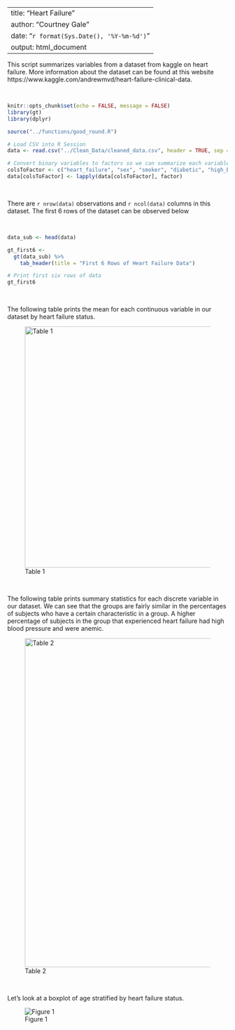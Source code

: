 
---
title: "Heart Failure"
author: "Courtney Gale"
date: "`r format(Sys.Date(), '%Y-%m-%d')`"
output: html_document
---

This script summarizes variables from a dataset from kaggle on heart failure. More information about the dataset can be found at this website https://www.kaggle.com/andrewmvd/heart-failure-clinical-data. 

$~$


```r
knitr::opts_chunk$set(echo = FALSE, message = FALSE)
library(gt)
library(dplyr)

source("../functions/good_round.R")
```

```r

# Load CSV into R Session
data <- read.csv("../Clean_Data/cleaned_data.csv", header = TRUE, sep = ",")

# Convert binary variables to factors so we can summarize each variable correctly
colsToFactor <- c("heart_failure", "sex", "smoker", "diabetic", "high_BP", "anemic")
data[colsToFactor] <- lapply(data[colsToFactor], factor)
```

$~$

There are `r nrow(data)` observations and `r ncol(data)` columns in this dataset.
The first 6 rows of the dataset can be observed below

$~$

```r
data_sub <- head(data)

gt_first6 <-
  gt(data_sub) %>%
    tab_header(title = "First 6 Rows of Heart Failure Data")

# Print first six rows of data  
gt_first6
```

$~$

The following table prints the mean for each continuous variable in our dataset by heart failure status.

![Table 1](../Figures_Tables/Demographics_Cont.png){width=550px}

$~$

The following table prints summary statistics for each discrete variable in our dataset. We can see that the groups are fairly similar in the percentages of subjects who have a certain characteristic in a group. A higher percentage of subjects in the group that experienced heart failure had high blood pressure and were anemic. 

![Table 2](../Figures_Tables/Demographics_Discrete.png){width=750px}
 
$~$

Let's look at a boxplot of age stratified by heart failure status.

![Figure 1](../Figures_Tables/Boxplot.png)